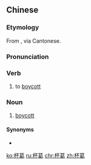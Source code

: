 ==Chinese==
{{zh-forms}}

===Etymology===
From {{etyl|en|zh}} {{m|en|boycott}}, via Cantonese.

===Pronunciation===
{{zh-pron
|m=bēigé
|c=bui1 got3
|mn=poe-kat/poe-koat
|cat=v,n
}}

===Verb===
{{zh-verb}}

# to [[boycott]]

===Noun===
{{zh-noun}}

# [[boycott]]

====Synonyms====
* {{zh-l|抵制}}

[[ko:杯葛]]
[[ru:杯葛]]
[[chr:杯葛]]
[[zh:杯葛]]